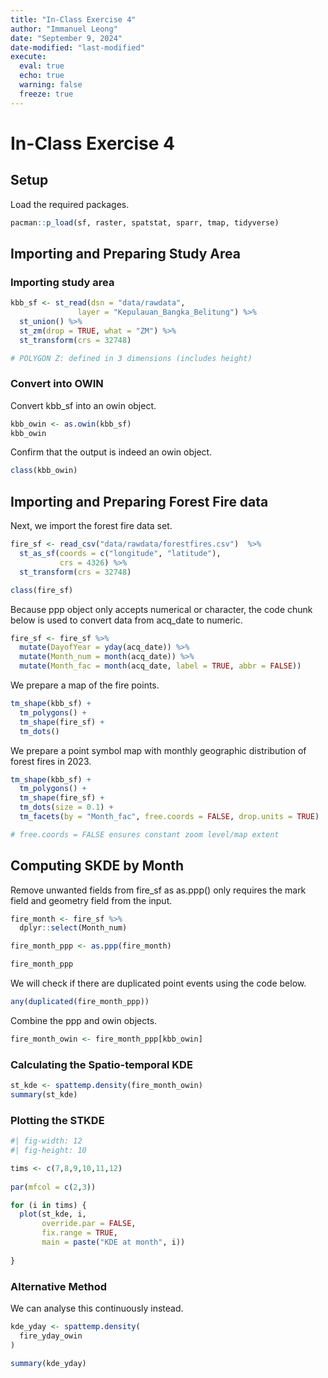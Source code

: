 ```yaml
---
title: "In-Class Exercise 4"
author: "Immanuel Leong"
date: "September 9, 2024"
date-modified: "last-modified"
execute: 
  eval: true
  echo: true
  warning: false
  freeze: true
---
```


# In-Class Exercise 4

## Setup

Load the required packages.

```r
pacman::p_load(sf, raster, spatstat, sparr, tmap, tidyverse)
```

## Importing and Preparing Study Area

### Importing study area

```r

kbb_sf <- st_read(dsn = "data/rawdata", 
               layer = "Kepulauan_Bangka_Belitung") %>%
  st_union() %>%
  st_zm(drop = TRUE, what = "ZM") %>%
  st_transform(crs = 32748)

# POLYGON Z: defined in 3 dimensions (includes height)
```

### Convert into OWIN

Convert kbb_sf into an owin object.

```r
kbb_owin <- as.owin(kbb_sf)
kbb_owin
```

Confirm that the output is indeed an owin object.

```r
class(kbb_owin)
```

## Importing and Preparing Forest Fire data

Next, we import the forest fire data set.

```r
fire_sf <- read_csv("data/rawdata/forestfires.csv")  %>%
  st_as_sf(coords = c("longitude", "latitude"),
           crs = 4326) %>%
  st_transform(crs = 32748)

class(fire_sf)
```

Because ppp object only accepts numerical or character, the code chunk below is used to convert data from acq_date to numeric.

```r
fire_sf <- fire_sf %>%
  mutate(DayofYear = yday(acq_date)) %>%
  mutate(Month_num = month(acq_date)) %>%
  mutate(Month_fac = month(acq_date, label = TRUE, abbr = FALSE))
```

We prepare a map of the fire points.

```r
tm_shape(kbb_sf) +
  tm_polygons() +
  tm_shape(fire_sf) +
  tm_dots()
```

We prepare a point symbol map with monthly geographic distribution of forest fires in 2023.

```r
tm_shape(kbb_sf) +
  tm_polygons() +
  tm_shape(fire_sf) +
  tm_dots(size = 0.1) +
  tm_facets(by = "Month_fac", free.coords = FALSE, drop.units = TRUE)

# free.coords = FALSE ensures constant zoom level/map extent
```

## Computing SKDE by Month

Remove unwanted fields from fire_sf as as.ppp() only requires the mark field and geometry field from the input.

```r
fire_month <- fire_sf %>%
  dplyr::select(Month_num)
```

```r
fire_month_ppp <- as.ppp(fire_month)

fire_month_ppp
```

We will check if there are duplicated point events using the code below.

```r
any(duplicated(fire_month_ppp))
```

Combine the ppp and owin objects.

```r
fire_month_owin <- fire_month_ppp[kbb_owin]
```

### Calculating the Spatio-temporal KDE

```r
st_kde <- spattemp.density(fire_month_owin)
summary(st_kde)
```

### Plotting the STKDE

```r
#| fig-width: 12
#| fig-height: 10

tims <- c(7,8,9,10,11,12)
  
par(mfcol = c(2,3))

for (i in tims) {
  plot(st_kde, i,
       override.par = FALSE,
       fix.range = TRUE,
       main = paste("KDE at month", i))
  
}
```

### Alternative Method

We can analyse this continuously instead.

```r

kde_yday <- spattemp.density(
  fire_yday_owin
)

summary(kde_yday)
```
